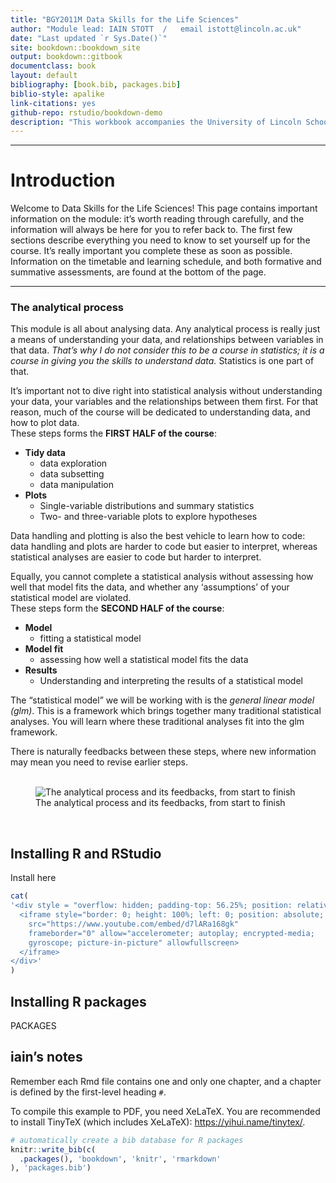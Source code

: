 ```yaml
--- 
title: "BGY2011M Data Skills for the Life Sciences"
author: "Module lead: IAIN STOTT  /   email istott@lincoln.ac.uk"
date: "Last updated `r Sys.Date()`"
site: bookdown::bookdown_site
output: bookdown::gitbook
documentclass: book
layout: default
bibliography: [book.bib, packages.bib]
biblio-style: apalike
link-citations: yes
github-repo: rstudio/bookdown-demo
description: "This workbook accompanies the University of Lincoln School of Life Sciences Level 2 Module BGY2011M Data Skills for the Life Sciences."
---
```


***
# Introduction 

Welcome to Data Skills for the Life Sciences! This page contains important 
information on the module: it's worth reading through carefully, and the 
information will always be here for you to refer back to. The first few sections
describe everything you need to know to set yourself up for the course. It's 
really important you complete these as soon as possible. Information on the 
timetable and learning schedule, and both formative and summative assessments, 
are found at the bottom of the page.


***
### The analytical process

This module is all about analysing data. 
Any analytical process is really just a means of understanding your data, and 
relationships between variables in that data. _That's why I do not consider this_
_to be a course in statistics; it is a course in giving you the skills to_
_understand data._ Statistics is one part of that.  

It's important not to dive right into statistical analysis without 
understanding your data, your variables and the relationships between them
first. For that reason, much of the course will be dedicated to understanding 
data, and how to plot data.  
These steps forms the **FIRST HALF of the course**:

* **Tidy data**
  - data exploration
  - data subsetting
  - data manipulation
* **Plots**
  - Single-variable distributions and summary statistics
  - Two- and three-variable plots to explore hypotheses

Data handling and plotting is also the best vehicle to learn how to 
code: data handling and plots are harder to code but easier to interpret, 
whereas statistical analyses are easier to code but harder to interpret.  

Equally, you cannot complete a statistical analysis without assessing how well 
that model fits the data, and whether any 'assumptions' of your statistical 
model are violated.  
These steps form the **SECOND HALF of the course**:

* **Model**
  - fitting a statistical model
* **Model fit**
  - assessing how well a statistical model fits the data
* **Results**
  - Understanding and interpreting the results of a statistical model

The "statistical model" we will be working with is the 
_general linear model (glm)_. This is a framework which brings together 
many traditional statistical analyses. You will learn where these traditional 
analyses fit into the glm framework.  

There is naturally feedbacks between these steps, where new information may 
mean you need to revise earlier steps.  
\ 

![The analytical process and its feedbacks, from start to finish][analytical_process]

[analytical_process]: Process.jpg "The Analytical Process"  
\ 


## Installing R and RStudio

Install here

```r
cat(
'<div style = "overflow: hidden; padding-top: 56.25%; position: relative;">
  <iframe style="border: 0; height: 100%; left: 0; position: absolute; top: 0; width: 100%;"
    src="https://www.youtube.com/embed/d7lARa168gk"
    frameborder="0" allow="accelerometer; autoplay; encrypted-media;
    gyroscope; picture-in-picture" allowfullscreen>
  </iframe>
</div>'
)
```



## Installing R packages

PACKAGES


## iain's notes

Remember each Rmd file contains one and only one chapter, and a chapter is defined by the first-level heading `#`.

To compile this example to PDF, you need XeLaTeX. You are recommended to install TinyTeX (which includes XeLaTeX): <https://yihui.name/tinytex/>.

```r
# automatically create a bib database for R packages
knitr::write_bib(c(
  .packages(), 'bookdown', 'knitr', 'rmarkdown'
), 'packages.bib')
```
